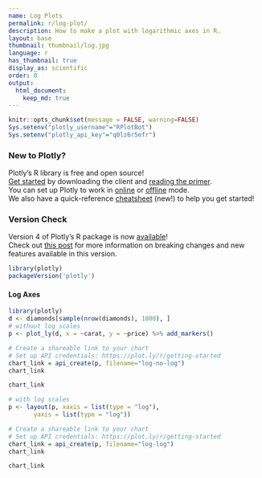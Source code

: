 ```yaml
---
name: Log Plots
permalink: r/log-plot/
description: How to make a plot with logarithmic axes in R.
layout: base
thumbnail: thumbnail/log.jpg
language: r
has_thumbnail: true
display_as: scientific
order: 0
output:
  html_document:
    keep_md: true
---
```


```r
knitr::opts_chunk$set(message = FALSE, warning=FALSE)
Sys.setenv("plotly_username"="RPlotBot")
Sys.setenv("plotly_api_key"="q0lz6r5efr")
```
### New to Plotly?

Plotly's R library is free and open source!<br>
[Get started](https://plot.ly/r/getting-started/) by downloading the client and [reading the primer](https://plot.ly/r/getting-started/).<br>
You can set up Plotly to work in [online](https://plot.ly/r/getting-started/#hosting-graphs-in-your-online-plotly-account) or [offline](https://plot.ly/r/offline/) mode.<br>
We also have a quick-reference [cheatsheet](https://images.plot.ly/plotly-documentation/images/r_cheat_sheet.pdf) (new!) to help you get started!

### Version Check

Version 4 of Plotly's R package is now [available](https://plot.ly/r/getting-started/#installation)!<br>
Check out [this post](http://moderndata.plot.ly/upgrading-to-plotly-4-0-and-above/) for more information on breaking changes and new features available in this version.
```r
library(plotly)
packageVersion('plotly')
```

#### Log Axes

```r
library(plotly)
d <- diamonds[sample(nrow(diamonds), 1000), ]
# without log scales
p <- plot_ly(d, x = ~carat, y = ~price) %>% add_markers()

# Create a shareable link to your chart
# Set up API credentials: https://plot.ly/r/getting-started
chart_link = api_create(p, filename="log-no-log")
chart_link
```

```r
chart_link
```

```r
# with log scales
p <- layout(p, xaxis = list(type = "log"),
       yaxis = list(type = "log"))

# Create a shareable link to your chart
# Set up API credentials: https://plot.ly/r/getting-started
chart_link = api_create(p, filename="log-log")
chart_link
```

```r
chart_link
```
